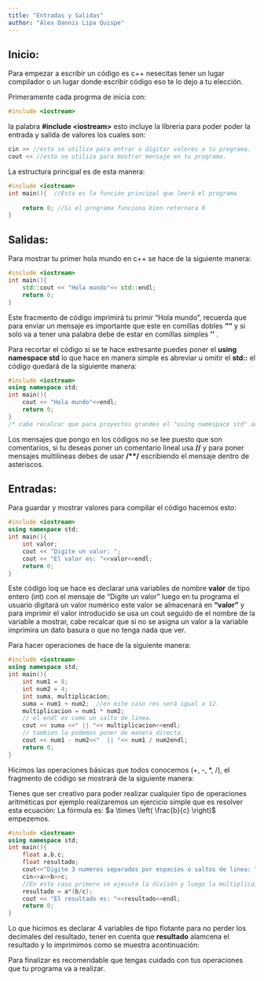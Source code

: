 ```yaml
---
title: "Entradas y Salidas"
author: "Alex Dannis Lipa Quispe"
---
```

## Inicio:

Para empezar a escribir un código es c++ nesecitas tener un lugar compilador o un lugar donde escribir código eso te lo dejo a tu elección.

Primeramente cada progrma de inicia con:

``` cpp
#include <iostream>
```

la palabra **#include \<iostream\>** esto incluye la libreria para poder poder la entrada y salida de valores los cuales son:

``` cpp
cin >> //esto se utiliza para entrar o digitar valores a tu programa.
cout << //esto se utiliza para mostrar mensaje en tu programa.
```

La estructura principal es de esta manera:

``` cpp
#include <iostream>
int main(){  //Esta es la función principal que leerá el programa
  
    return 0; //Si el programa funciona bien retornara 0
}
```

## Salidas:

Para mostrar tu primer hola mundo en c++ se hace de la siguiente manera:

``` cpp
#include <iostream>
int main(){
    std::cout << "Hola mundo"<< std::endl;
    return 0;
}
```

Este fracmento de código imprimirá tu primir "Hola mundo", recuerda que para enviar un mensaje es importante que este en comillas dobles **""** y si solo va a tener una palabra debe de estar en comillas simples **''** .

Para recortar el código si se te hace estresante puedes poner el **using namespace std** lo que hace en manera simple es abreviar u omitir el **std::** el código quedará de la siguiente manera:

``` cpp
#include <iostream>
using namespace std;
int main(){
    cout << "Hola mundo"<<endl;
    return 0;
}
/* cabe recalcar que para proyectos grandes el "using namespace std" ara tu programa menos optimo */
```

Los mensajes que pongo en los códigos no se lee puesto que son comentarios, si tu deseas poner un comentario lineal usa **//** y para poner mensajes multilineas debes de usar **/\*\*/** escribiendo el mensaje dentro de asteriscos.

## Entradas:

Para guardar y mostrar valores para compilar el código hacemos esto:

``` cpp
#include <iostream>
using namespace std;
int main(){
    int valor;
    cout << "Digite un valor: ";
    cout << "El valor es: "<<valor<<endl;
    return 0;
}
```

Este código loq ue hace es declarar una variables de nombre **valor** de tipo entero (int) con el mensaje de "Digite un valor" luego en tu programa el usuario digitará un valor numérico este valor se almacenará en **"valor"** y para imprimir el valor introducido se usa un cout seguido de el nombre de la variable a mostrar, cabe recalcar que si no se asigna un valor a la variable imprimira un dato basura o que no tenga nada que ver.

```{=latex}
\begin{tcolorbox}[custombox]
Digite un valor: 15\\
El valor es: 15
\end{tcolorbox}
```

Para hacer operaciones de hace de la siguiente manera:

``` cpp
#include <iostream>
using namespace std;
int main(){
    int num1 = 8;
    int num2 = 4;
    int suma, multiplicacion;
    suma = num1 + num2;  //en este caso res será igual a 12.
    multiplicacion = num1 * num2;
    // el endl es como un salto de linea.
    cout << suma <<" || "<< multiplicacion<<endl; 
    // tambien lo podemos poner de manera directa.
    cout << num1 - num2<<"  || "<< num1 / num2endl;
    return 0;
}
```

Hicimos las operaciones básicas que todos conocemos (+, -, \*, /), el fragmento de código se mostrará de la siguiente manera:

```{=latex}
\begin{tcolorbox}[custombox]
12 || 32\\
4  || 2\\
\end{tcolorbox}
```

Tienes que ser creativo para poder realizar cualquier tipo de operaciones aritméticas por ejemplo realizaremos un ejercicio simple que es resolver esta ecuación: La fórmula es: $a \times \left( \frac{b}{c} \right)$ empezemos.

``` cpp
#include <iostream>
using namespace std;
int main(){
    float a,b,c;
    float resultado;
    cout<<"Digite 3 numeros separados por espacios o saltos de linea: ";
    cin>>a>>b>>c;
    //En este caso primero se ejecuta la divisón y luego la multiplicaión.
    resultado = a*(b/c); 
    cout << "El resultado es: "<<resultado<<endl;
    return 0;
}
```

Lo que hicimos es declarar 4 variables de tipo flotante para no perder los decimales del resultado, tener en cuenta que **resultado** alamcena el resultado y lo imprimimos como se muestra acontinuación:

```{=latex}
\begin{tcolorbox}[custombox]
Digite 3 numeros separados por espacios o saltos de linea: 3 4 5 \\
El resultado es: 12
\end{tcolorbox}
```

Para finalizar es recomendable que tengas cuidado con tus operaciones que tu programa va a realizar.
